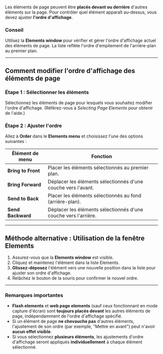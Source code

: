 Les éléments de page peuvent être **placés devant ou derrière** d'autres éléments sur la page. Pour contrôler quel élément apparaît au-dessus, vous devez ajuster **l'ordre d'affichage**.

### Conseil

Utilisez la **Elements window** pour vérifier et gérer l'ordre d'affichage actuel des éléments de page. La liste reflète l'ordre d'empilement de l'arrière-plan au premier plan.

***

## Comment modifier l'ordre d'affichage des éléments de page

### Étape 1 : Sélectionner les éléments

Sélectionnez les éléments de page pour lesquels vous souhaitez modifier l'ordre d'affichage. (Référez-vous à *Selecting Page Elements* pour obtenir de l'aide.)

### Étape 2 : Ajuster l'ordre

Allez à **Order** dans le **Elements menu** et choisissez l'une des options suivantes :

| Élément de menu    | Fonction                                                        |
| ------------------ | --------------------------------------------------------------- |
| **Bring to Front** | Placer les éléments sélectionnés au premier plan.               |
| **Bring Forward**  | Déplacer les éléments sélectionnés d'une couche vers l'avant.   |
| **Send to Back**   | Placer les éléments sélectionnés au fond (arrière-plan).        |
| **Send Backward**  | Déplacer les éléments sélectionnés d'une couche vers l'arrière. |

***

## Méthode alternative : Utilisation de la fenêtre Elements

1. Assurez-vous que la **Elements window** est visible.
2. Cliquez et maintenez l'élément dans la liste Elements.
3. **Glissez-déposez** l'élément vers une nouvelle position dans la liste pour ajuster son ordre d'affichage.
4. Relâchez le bouton de la souris pour confirmer le nouvel ordre.

***

### Remarques importantes

* **Flash elements** et **web page elements** (sauf ceux fonctionnant en mode capture d'écran) sont **toujours placés devant** les autres éléments de page, indépendamment de l'ordre d'affichage spécifié.
* Si un élément de page **ne chevauche pas** d'autres éléments, l'ajustement de son ordre (par exemple, "Mettre en avant") peut n'avoir **aucun effet visible**.
* Si vous sélectionnez **plusieurs éléments**, les ajustements d'ordre d'affichage seront appliqués **individuellement** à chaque élément sélectionné.
